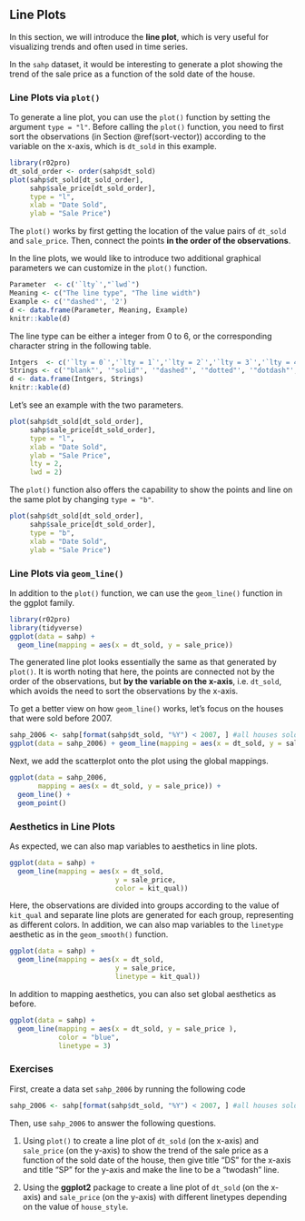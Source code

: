 ## Line Plots {#line-plot}

In this section, we will introduce the **line plot**, which is very useful for visualizing trends and often used in time series. 

In the `sahp` dataset, it would be interesting to generate a plot showing the trend of the sale price as a function of the sold date of the house.

### Line Plots via `plot()`

To generate a line plot, you can use the `plot()` function by setting the argument `type = "l"`. Before calling the `plot()` function, you need to first sort the observations (in Section \@ref(sort-vector)) according to the variable on the x-axis, which is `dt_sold` in this example. 
```r
library(r02pro)
dt_sold_order <- order(sahp$dt_sold)
plot(sahp$dt_sold[dt_sold_order], 
     sahp$sale_price[dt_sold_order], 
     type = "l", 
     xlab = "Date Sold", 
     ylab = "Sale Price")
```

The `plot()` works by first getting the location of the value pairs of `dt_sold` and `sale_price`. Then, connect the points **in the order of the observations**. 

In the line plots, we would like to introduce two additional graphical parameters we can customize in the `plot()` function.

```r
Parameter  <- c('`lty`',"`lwd`")
Meaning <- c("The line type", "The line width")
Example <- c('"dashed"', '2')
d <- data.frame(Parameter, Meaning, Example)
knitr::kable(d)
```

The line type can be either a integer from 0 to 6, or the corresponding character string in the following table.

```r
Intgers  <- c('`lty = 0`','`lty = 1`','`lty = 2`','`lty = 3`','`lty = 4`','`lty = 5`','`lty = 6`')
Strings <- c('"blank"', '"solid"', '"dashed"', '"dotted"', '"dotdash"', '"longdash"',  '"twodash"')
d <- data.frame(Intgers, Strings)
knitr::kable(d)
```

Let's see an example with the two parameters. 

```r
plot(sahp$dt_sold[dt_sold_order], 
     sahp$sale_price[dt_sold_order], 
     type = "l", 
     xlab = "Date Sold", 
     ylab = "Sale Price", 
     lty = 2, 
     lwd = 2)
```


The `plot()` function also offers the capability to show the points and line on the same plot by changing `type = "b"`.
```r
plot(sahp$dt_sold[dt_sold_order],
     sahp$sale_price[dt_sold_order], 
     type = "b", 
     xlab = "Date Sold", 
     ylab = "Sale Price")
```



### Line Plots via `geom_line()`

 In addition to the `plot()` function, we can use the `geom_line()` function in the ggplot family. 

```r
library(r02pro)
library(tidyverse)
ggplot(data = sahp) + 
  geom_line(mapping = aes(x = dt_sold, y = sale_price))
```

The generated line plot looks essentially the same as that generated by `plot()`. It is worth noting that here, the points are connected not by the order of the observations, but **by the variable on the x-axis**, i.e. `dt_sold`, which avoids the need to sort the observations by the x-axis. 


To get a better view on how `geom_line()` works, let's focus on the houses that were sold before 2007. 
```r
sahp_2006 <- sahp[format(sahp$dt_sold, "%Y") < 2007, ] #all houses sold before 2007
ggplot(data = sahp_2006) + geom_line(mapping = aes(x = dt_sold, y = sale_price))
```

Next, we add the scatterplot onto the plot using the global mappings. 
```r
ggplot(data = sahp_2006, 
       mapping = aes(x = dt_sold, y = sale_price)) + 
  geom_line() + 
  geom_point()
```


### Aesthetics in Line Plots

As expected, we can also map variables to aesthetics in line plots.

```r
ggplot(data = sahp) + 
  geom_line(mapping = aes(x = dt_sold, 
                          y = sale_price, 
                          color = kit_qual))
```

Here, the observations are divided into groups according to the value of `kit_qual` and separate line plots are generated for each group, representing as different colors. In addition, we can also map variables to the `linetype` aesthetic as in the `geom_smooth()` function. 

```r
ggplot(data = sahp) + 
  geom_line(mapping = aes(x = dt_sold, 
                          y = sale_price, 
                          linetype = kit_qual))
```

In addition to mapping aesthetics, you can also set global aesthetics as before. 

```r
ggplot(data = sahp) + 
  geom_line(mapping = aes(x = dt_sold, y = sale_price ), 
            color = "blue", 
            linetype = 3)
```

### Exercises

First, create a data set `sahp_2006` by running the following code
```r
sahp_2006 <- sahp[format(sahp$dt_sold, "%Y") < 2007, ] #all houses sold before 2007
```
Then, use `sahp_2006` to answer the following questions. 

1. Using `plot()` to create a line plot of `dt_sold` (on the x-axis) and `sale_price` (on the y-axis) to show the trend of the sale price as a function of the sold date of the house, then give title "DS" for the x-axis and title "SP" for the y-axis and make the line to be a "twodash" line. 

2. Using the **ggplot2** package to create a line plot of `dt_sold` (on the x-axis) and `sale_price` (on the y-axis) with different linetypes depending on the value of `house_style`.
